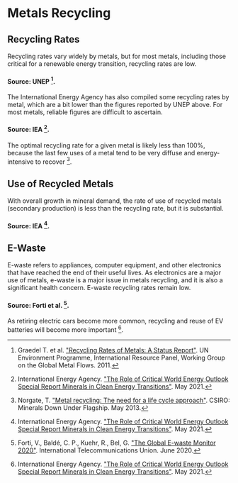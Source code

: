 # Metals Recycling

## Recycling Rates
Recycling rates vary widely by metals, but for most metals, including those critical for a renewable energy transition, recycling rates are low.

#### Source: UNEP [^2].

The International Energy Agency has also compiled some recycling rates by metal, which are a bit lower than the figures reported by UNEP above. For most metals, reliable figures are difficult to ascertain.

#### Source: IEA [^3].

The optimal recycling rate for a given metal is likely less than 100%, because the last few uses of a metal tend to be very diffuse and energy-intensive to recover [^4].

## Use of Recycled Metals
With overall growth in mineral demand, the rate of use of recycled metals (secondary production) is less than the recycling rate, but it is substantial.

#### Source: IEA [^3].

## E-Waste
E-waste refers to appliances, computer equipment, and other electronics that have reached the end of their useful lives. As electronics are a major use of metals, e-waste is a major issue in metals recycling, and it is also a significant health concern. E-waste recycling rates remain low.

#### Source: Forti et al. [^1].

As retiring electric cars become more common, recycling and reuse of EV batteries will become more important [^3].

[^1]: Forti, V., Baldé, C. P., Kuehr, R., Bel, G. ["The Global E-waste Monitor 2020"](https://www.itu.int/en/mediacentre/backgrounders/Pages/e-waste.aspx). International Telecommunications Union. June 2020.

[^2]: Graedel T. et al. ["Recycling Rates of Metals: A Status Report"](https://www.resourcepanel.org/reports/recycling-rates-metals). UN Environment Programme, International Resource Panel, Working Group on the Global Metal Flows. 2011.

[^3]: International Energy Agency. ["The Role of Critical World Energy Outlook Special Report Minerals in Clean Energy Transitions"](https://www.iea.org/reports/the-role-of-critical-minerals-in-clean-energy-transitions). May 2021.

[^4]: Norgate, T. ["Metal recycling: The need for a life cycle approach"](https://publications.csiro.au/rpr/download?pid=csiro:EP135565&dsid=DS2). CSIRO: Minerals Down Under Flagship. May 2013.